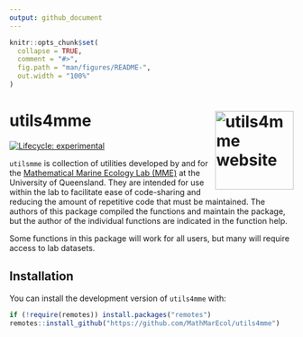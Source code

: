 ```yaml
---
output: github_document
---
```


<!-- README.md is generated from README.Rmd. Please edit that file -->

```r
knitr::opts_chunk$set(
  collapse = TRUE,
  comment = "#>",
  fig.path = "man/figures/README-",
  out.width = "100%"
)
```

# utils4mme <a href="https://github.com/MathMarEcol/utils4mme"><img src="man/figures/MME_Hex.png" align="right" height="139" alt="utils4mme website"/></a>

<!-- badges: start -->
[![Lifecycle: experimental](https://img.shields.io/badge/lifecycle-experimental-orange.svg)](https://lifecycle.r-lib.org/articles/stages.html#experimental)
<!-- badges: end -->

`utilsmme` is  collection of utilities developed by and for the [Mathematical Marine Ecology Lab (MME)]("https://mathmarecol.github.io") at the University of Queensland. They are intended for use within the lab to facilitate ease of code-sharing and reducing the amount of repetitive code that must be maintained. The authors of this package compiled the functions and maintain the package, but the author of the individual functions are indicated in the function help. 

Some functions in this package will work for all users, but many will require access to lab datasets.

## Installation

You can install the development version of `utils4mme` with:

``` r
if (!require(remotes)) install.packages("remotes")
remotes::install_github("https://github.com/MathMarEcol/utils4mme")
```
